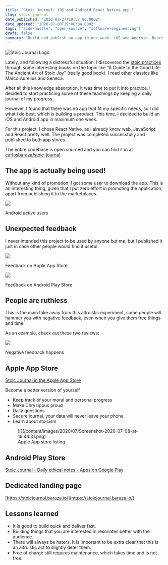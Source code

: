 ```yaml
---
title: "Stoic Journal: iOS and Android React Native app."
slug: stoic-journal
date_published: "2020-02-27T19:57:00.000Z"
date_updated: "2020-07-08T19:08:34.000Z"
tags: ["side-hustle", "open-source", "software-engineering"]
draft: false
summary: "Build and publish an app in one week. iOS and Android. React Native. An altruistic act can still get internet hate."
---
```


![Stoic Journal Logo](/content/images/2020/07/stoic-journal-banner.png)

Lately, and following a distressful situation, I discovered the [stoic practices](https://en.wikipedia.org/wiki/Stoicism) through some interesting books on the topic like "A Guide to the Good Life: The Ancient Art of Stoic Joy" (really good book). I read other classics like Marco Aurelius and Seneca.

After all this knowledge absorption, it was time to put it into practice. I decided to start practicing some of these teachings by keeping a daily journal of my progress.

However, I found that there was no app that fit my specific needs, so I did what I do best, which is building a product. This time, I decided to build an iOS and Android app in maximum one week.

For this project, I chose React Native, as I already know web, JavaScript and React pretty well. The project was completed successfully and published to both app stores.

The entire codebase is open sourced and you can find it in at [carlosbaraza/stoic-journal](https://github.com/carlosbaraza/stoic-journal).

## The app is actually being used!

Without any kind of promotion, I got some user to download the app. This is an interesting thing, given that I put zero effort in promoting the application, apart from publishing it to the marketplaces.

![](/content/images/2020/07/Screenshot-2020-07-08-at-20.08.11.png)

Android active users

## Unexpected feedback

I never intended this project to be used by anyone but me, but I published it just in case other people would find it useful.

![](/content/images/2020/07/Screenshot-2020-07-08-at-19.46.18.png)

Feedback on Apple App Store

![](/content/images/2020/07/Screenshot-2020-07-08-at-19.50.30.png)

Feedback on Android Play Store

## People are ruthless

This is the main take away from this altruistic experiment, some people will hammer you with negative feedback, even when you give them free things and time.

As an example, check out these two reviews:

![](/content/images/2020/07/Screenshot-2020-07-08-at-19.53.24.png)

Negative feedback happens

## Apple App Store

[Stoic Journal in the Apple App Store](https://apps.apple.com/us/app/stoic-journal/id1500807777)

Become a better version of yourself

- Keep track of your moral and personal progress
- Make Chrysippus proud
- Daily questions
- Secure journal, your data will never leave your phone
- Learn about stoicism

<figure>
![](/content/images/2020/07/Screenshot-2020-07-08-at-19.44.31.png)

<figcaption>
Apple App store listing
</figcaption>
</figure>

## Android Play Store

[Stoic Journal - Daily ethical notes - Apps on Google Play](https://play.google.com/store/apps/details?id=com.baraza.stoicjournal)

## Dedicated landing page

[https://stoicjournal.baraza.io/](https://stoicjournal.baraza.io/)

## Lessons learned

- It is good to build quick and deliver fast.
- Building things that you are interested in resonates better with the audience.
- There will always be haters. It is important to be extra clear that this is an altruistic act to slightly deter them.
- Free of charge still requires maintenance, which takes time and is not free.
